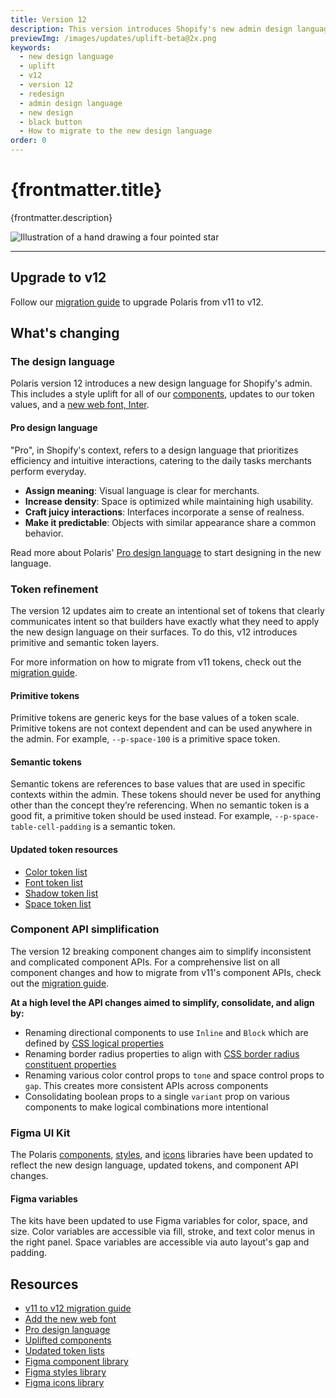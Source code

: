 ```yaml
---
title: Version 12
description: This version introduces Shopify's new admin design language, refined tokens, aligned component APIs, and an updated Figma UI kit!
previewImg: /images/updates/uplift-beta@2x.png
keywords:
  - new design language
  - uplift
  - v12
  - version 12
  - redesign
  - admin design language
  - new design
  - black button
  - How to migrate to the new design language
order: 0
---
```


# {frontmatter.title}

<Lede>{frontmatter.description}</Lede>

![Illustration of a hand drawing a four pointed star](/images/updates/uplift-beta@2x.png)

---

## Upgrade to v12

Follow our [migration guide](/version-guides/migrating-from-v11-to-v12) to upgrade Polaris from v11 to v12.

## What's changing

### The design language

Polaris version 12 introduces a new design language for Shopify's admin. This includes a style uplift for all of our [components](/components), updates to our token values, and a [new web font, Inter](/version-guides/migrating-from-v11-to-v12#a-new-web-font).

#### Pro design language

"Pro", in Shopify's context, refers to a design language that prioritizes efficiency and intuitive interactions, catering to the daily tasks merchants perform everyday.

- **Assign meaning**: Visual language is clear for merchants.
- **Increase density**: Space is optimized while maintaining high usability.
- **Craft juicy interactions**: Interfaces incorporate a sense of realness.
- **Make it predictable**: Objects with similar appearance share a common behavior.

Read more about Polaris' [Pro design language](/design/pro-design-language) to start designing in the new language.

### Token refinement

The version 12 updates aim to create an intentional set of tokens that clearly communicates intent so that builders have exactly what they need to apply the new design language on their surfaces. To do this, v12 introduces primitive and semantic token layers.

For more information on how to migrate from v11 tokens, check out the [migration guide](/version-guides/migrating-from-v11-to-v12#token-migrations).

#### Primitive tokens

Primitive tokens are generic keys for the base values of a token scale. Primitive tokens are not context dependent and can be used anywhere in the admin. For example, `--p-space-100` is a primitive space token.

#### Semantic tokens

Semantic tokens are references to base values that are used in specific contexts within the admin. These tokens should never be used for anything other than the concept they’re referencing. When no semantic token is a good fit, a primitive token should be used instead. For example, `--p-space-table-cell-padding` is a semantic token.

#### Updated token resources

- [Color token list](/tokens/color)
- [Font token list](/tokens/font)
- [Shadow token list](/tokens/shadow)
- [Space token list](/tokens/space)

### Component API simplification

The version 12 breaking component changes aim to simplify inconsistent and complicated component APIs. For a comprehensive list on all component changes and how to migrate from v11's component APIs, check out the [migration guide](/version-guides/migrating-from-v11-to-v12#component-migrations).

**At a high level the API changes aimed to simplify, consolidate, and align by:**

- Renaming directional components to use `Inline` and `Block` which are defined by [CSS logical properties](https://developer.mozilla.org/en-US/docs/Web/CSS/CSS_logical_properties_and_values)
- Renaming border radius properties to align with [CSS border radius constituent properties](https://developer.mozilla.org/en-US/docs/Web/CSS/border-radius#constituent_properties)
- Renaming various color control props to `tone` and space control props to `gap`. This creates more consistent APIs across components
- Consolidating boolean props to a single `variant` prop on various components to make logical combinations more intentional

### Figma UI Kit

The Polaris [components](https://www.figma.com/community/file/1293611962331823010/polaris-components), [styles](https://www.figma.com/community/file/1293614121185734569/polaris-styles), and [icons](https://www.figma.com/community/file/1293614863849914283/polaris-icons) libraries have been updated to reflect the new design language, updated tokens, and component API changes.

#### Figma variables

The kits have been updated to use Figma variables for color, space, and size. Color variables are accessible via fill, stroke, and text color menus in the right panel. Space variables are accessible via auto layout's gap and padding.

## Resources

- [v11 to v12 migration guide](/version-guides/migrating-from-v11-to-v12)
- [Add the new web font](/version-guides/migrating-from-v11-to-v12#a-new-web-font)
- [Pro design language](/design/pro-design-language)
- [Uplifted components](/components)
- [Updated token lists](/tokens)
- [Figma component library](https://www.figma.com/community/file/1293611962331823010/polaris-components)
- [Figma styles library](https://www.figma.com/community/file/1293614121185734569/polaris-styles)
- [Figma icons library](https://www.figma.com/community/file/1293614863849914283/polaris-icons)
